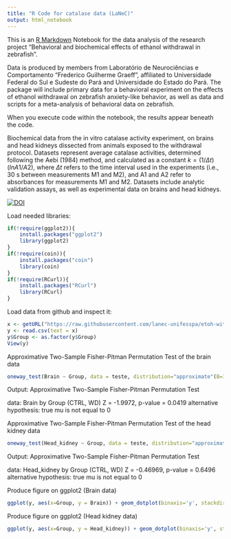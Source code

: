 ```yaml
---
title: "R Code for catalase data (LaNeC)"
output: html_notebook
---
```


This is an [R Markdown](http://rmarkdown.rstudio.com) Notebook for the data analysis of the research project "Behavioral and biochemical effects of ethanol withdrawal in zebrafish". 

Data is produced by members from Laboratório de Neurociências e Comportamento "Frederico Guilherme Graeff", affiliated to Universidade Federal do Sul e Sudeste do Pará and Universidade do Estado do Pará. The package will include primary data for a behavioral experiment on the effects of ethanol withdrawal on zebrafish anxiety-like behavior, as well as data and scripts for a meta-analysis of behavioral data on zebrafish.

When you execute code within the notebook, the results appear beneath the code.

Biochemical data from the in vitro catalase activity experiment, on brains and head kidneys dissected from animals exposed to the withdrawal protocol. Datasets represent average catalase activities, determined following the Aebi (1984) method, and calculated as a constant $k = (1/ \Delta t)(ln A1/A2)$, where $\Delta t$ refers to the time interval used in the experiments (i.e., 30 s between measurements M1 and M2), and A1 and A2 refer to absorbances for measurements M1 and M2. Datasets include analytic validation assays, as well as experimental data on brains and head kidneys.

[![DOI](https://zenodo.org/badge/95811139.svg)](https://zenodo.org/badge/latestdoi/95811139)

Load needed libraries:
```r
if(!require(ggplot2)){
    install.packages("ggplot2")
    library(ggplot2)
}
if(!require(coin)){
    install.packages("coin")
    library(coin)
}
if(!require(RCurl)){
    install.packages("RCurl")
    library(RCurl)
}
```


Load data from github and inspect it:
```r
x <- getURL("https://raw.githubusercontent.com/lanec-unifesspa/etoh-withdrawal/master/catalase/etoh-withdrawal-catalase.csv")
y <- read.csv(text = x)
y$Group <- as.factor(y$Group)
View(y)
```

Approximative Two-Sample Fisher-Pitman Permutation Test of the brain data
```r
oneway_test(Brain ~ Group, data = teste, distribution="approximate"(B=10000))
```
Output:
Approximative Two-Sample Fisher-Pitman Permutation Test

data:  Brain by Group (CTRL, WD)
Z = -1.9972, p-value = 0.0419
alternative hypothesis: true mu is not equal to 0

Approximative Two-Sample Fisher-Pitman Permutation Test of the head kidney data
```r
oneway_test(Head_kidney ~ Group, data = teste, distribution="approximate"(B=10000))
```

Output:
Approximative Two-Sample Fisher-Pitman Permutation Test

data:  Head_kidney by Group (CTRL, WD)
Z = -0.46969, p-value = 0.6496
alternative hypothesis: true mu is not equal to 0

Produce figure on ggplot2 (Brain data)
```r
ggplot(y, aes(x=Group, y = Brain)) + geom_dotplot(binaxis='y', stackdir='center', alpha=0.5, dotsize = 0.75) + stat_summary(fun.data=mean_cl_boot, geom="pointrange", color="red") + labs(x = "Group", y = "CAT activity (U per mg protein)")
```

Produce figure on ggplot2 (Head kidney data)
```r
ggplot(y, aes(x=Group, y = Head_kidney)) + geom_dotplot(binaxis='y', stackdir='center', alpha=0.5, dotsize = 0.75) + stat_summary(fun.data=mean_cl_boot, geom="pointrange", color="red") + labs(x = "Group", y = "CAT activity (U per mg protein)")
```
